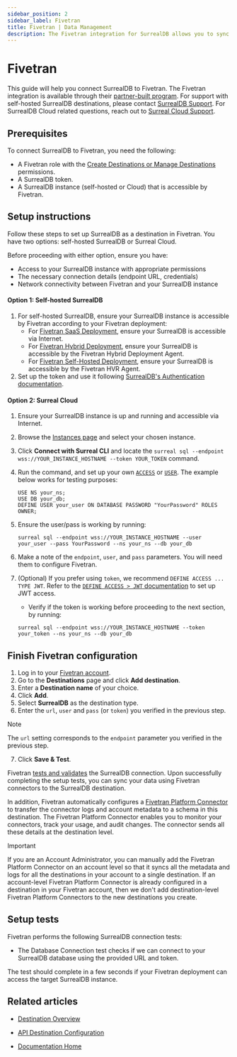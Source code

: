 ```yaml
---
sidebar_position: 2
sidebar_label: Fivetran
title: Fivetran | Data Management
description: The Fivetran integration for SurrealDB allows you to sync data from Fivetran to SurrealDB.
---
```


# Fivetran

This guide will help you connect SurrealDB to Fivetran. The Fivetran integration is available through their [partner-built program](https://fivetran.com/docs/partner-built-program). For support with self-hosted SurrealDB destinations, please contact [SurrealDB Support](/contact). For SurrealDB Cloud related questions, reach out to [Surreal Cloud Support](/docs/cloud/billing-and-support/support).

## Prerequisites
To connect SurrealDB to Fivetran, you need the following:

- A Fivetran role with the [Create Destinations or Manage Destinations](https://fivetran.com/docs/using-fivetran/fivetran-dashboard/account-settings/role-based-access-control#rbacpermissions) permissions.
- A SurrealDB token.
- A SurrealDB instance (self-hosted or Cloud) that is accessible by Fivetran.

## Setup instructions

Follow these steps to set up SurrealDB as a destination in Fivetran. You have two options: self-hosted SurrealDB or Surreal Cloud.

Before proceeding with either option, ensure you have:

- Access to your SurrealDB instance with appropriate permissions
- The necessary connection details (endpoint URL, credentials)
- Network connectivity between Fivetran and your SurrealDB instance

#### Option 1: Self-hosted SurrealDB

1. For self-hosted SurrealDB, ensure your SurrealDB instance is accessible by Fivetran according to your Fivetran deployment:
   - For [Fivetran SaaS Deployment](https://fivetran.com/docs/deployment-models/saas-deployment), ensure your SurrealDB is accessible via Internet.
   - For [Fivetran Hybrid Deployment](https://fivetran.com/docs/deployment-models/hybrid-deployment), ensure your SurrealDB is accessible by the Fivetran Hybrid Deployment Agent.
   - For [Fivetran Self-Hosted Deployment](https://fivetran.com/docs/deployment-models/self-hosted-deployment), ensure your SurrealDB is accessible by the Fivetran HVR Agent.
2. Set up the token and use it following [SurrealDB's Authentication documentation](/docs/surrealdb/security/authentication#token).

#### Option 2: Surreal Cloud

1. Ensure your SurrealDB instance is up and running and accessible via Internet.
2. Browse the [Instances page](https://surrealist.app/cloud/instances) and select your chosen instance.
3. Click **Connect with Surreal CLI** and locate the `surreal sql --endpoint wss://YOUR_INSTANCE_HOSTNAME --token YOUR_TOKEN` command.
4. Run the command, and set up your own [`ACCESS`](/docs/surrealql/statements/define/access) or [`USER`](/docs/surrealql/statements/define/user). The example below works for testing purposes:

    ```surql
    USE NS your_ns;
    USE DB your_db;
    DEFINE USER your_user ON DATABASE PASSWORD "YourPassword" ROLES OWNER;
    ```

5. Ensure the user/pass is working by running:

    ```surql
    surreal sql --endpoint wss://YOUR_INSTANCE_HOSTNAME --user your_user --pass YourPassword --ns your_ns --db your_db
    ```

6. Make a note of the `endpoint`, `user`, and `pass` parameters. You will need them to configure Fivetran.

7. (Optional) If you prefer using `token`, we recommend `DEFINE ACCESS ... TYPE JWT`. Refer to the [`DEFINE ACCESS > JWT` documentation](/docs/surrealql/statements/define/access/jwt) to set up JWT access.

    - Verify if the token is working before proceeding to the next section, by running:
    ```surql
    surreal sql --endpoint wss://YOUR_INSTANCE_HOSTNAME --token your_token --ns your_ns --db your_db
    ```

## Finish Fivetran configuration

1. Log in to your [Fivetran account](https://fivetran.com/login).
2. Go to the **Destinations** page and click **Add destination**.
3. Enter a **Destination name** of your choice.
4. Click **Add**.
5. Select **SurrealDB** as the destination type.
6. Enter the `url`, `user` and `pass` (or `token`) you verified in the previous step.

> [!NOTE]
> The `url` setting corresponds to the `endpoint` parameter you verified in the previous step.

7. Click **Save & Test**.

Fivetran [tests and validates](https://fivetran.com/docs/destinations/surrealdb#setup-tests) the SurrealDB connection. Upon successfully completing the setup tests, you can sync your data using Fivetran connectors to the SurrealDB destination.

In addition, Fivetran automatically configures a [Fivetran Platform Connector](https://fivetran.com/docs/logs/fivetran-platform) to transfer the connector logs and account metadata to a schema in this destination. The Fivetran Platform Connector enables you to monitor your connectors, track your usage, and audit changes. The connector sends all these details at the destination level.

> [!IMPORTANT]
> If you are an Account Administrator, you can manually add the Fivetran Platform Connector on an account level so that it syncs all the metadata and logs for all the destinations in your account to a single destination. If an account-level Fivetran Platform Connector is already configured in a destination in your Fivetran account, then we don't add destination-level Fivetran Platform Connectors to the new destinations you create.

## Setup tests

Fivetran performs the following SurrealDB connection tests:

- The Database Connection test checks if we can connect to your SurrealDB database using the provided URL and token.

The test should complete in a few seconds if your Fivetran deployment can access the target SurrealDB instance.

## Related articles

- [Destination Overview](https://fivetran.com/docs/destinations/surrealdb)

- [API Destination Configuration](https://fivetran.com/docs/rest-api/api-reference/destinations/create-destination?service=surrealdb_destination)

- [Documentation Home](/docs/surrealdb/introduction/start)